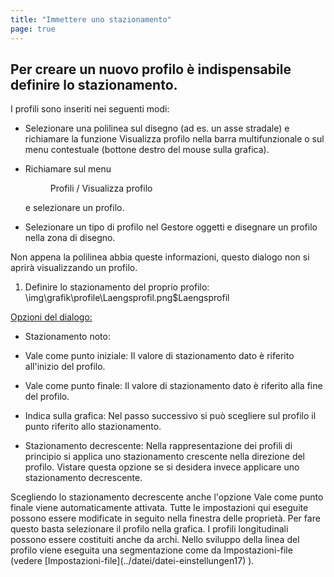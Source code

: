 ```yaml
---
title: "Immettere uno stazionamento"
page: true
---
```

## Per creare un nuovo profilo &#232; indispensabile definire lo stazionamento.
I profili sono inseriti nei seguenti modi:

- Selezionare una polilinea sul disegno (ad es. un asse stradale) e richiamare la funzione <Bold> Visualizza profilo </Bold>  nella barra multifunzionale o sul menu contestuale (bottone destro del mouse sulla grafica).

- Richiamare sul menu <Menu>Profili / Visualizza profilo</Menu>  e selezionare un profilo.

- Selezionare un tipo di profilo nel <Bold> Gestore oggetti </Bold>  e disegnare un profilo nella zona di disegno.




<Success>
Non appena la polilinea abbia queste informazioni, questo dialogo non si aprir&#224; visualizzando un profilo.
</Success>



1. Definire lo stazionamento del proprio profilo:<Image>\img\grafik\profile\Laengsprofil.png$Laengsprofil</Image>

 <U>  <Bold> Opzioni del dialogo: </Bold>  </U> 

- <Bold> Stazionamento noto: </Bold>  

- <Bold> Vale come punto iniziale: </Bold>  Il valore di stazionamento dato &#232; riferito all&#39;inizio del profilo.

- <Bold> Vale come punto finale: </Bold>  Il valore di stazionamento dato &#232; riferito alla fine del profilo.

- <Bold> Indica sulla grafica: </Bold>  Nel passo successivo si pu&#242; scegliere sul profilo il punto riferito allo stazionamento.



- <Bold> Stazionamento decrescente: </Bold>  Nella rappresentazione dei profili di principio si applica uno stazionamento crescente nella direzione del profilo. Vistare questa opzione se si desidera invece applicare uno stazionamento decrescente. 



<Success>
Scegliendo lo stazionamento decrescente anche l&#39;opzione  <Bold> Vale come punto finale </Bold>  viene automaticamente attivata.
</Success>


<Success>
Tutte le impostazioni qui eseguite possono essere modificate in seguito nella finestra delle propriet&#224;. Per fare questo basta selezionare il profilo nella grafica.
</Success>

<Success>
I profili longitudinali possono essere costituiti anche da archi. Nello sviluppo della linea del profilo viene eseguita una segmentazione come da Impostazioni-file (vedere [Impostazioni-file](../datei/datei-einstellungen17)
).
</Success>

